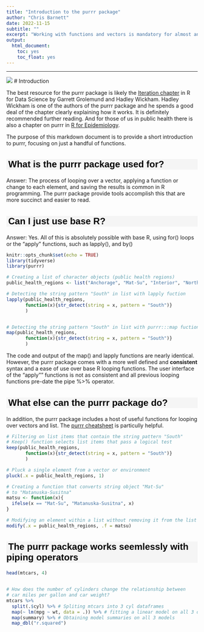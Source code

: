 ```yaml
---
title: "Introduction to the purrr package"
author: "Chris Barnett"
date: 2022-11-15
subtitle: ""
excerpt: "Working with functions and vectors is mandatory for almost any programming language and working with data in R is no exception. The purrr package is the functional programming workhorse of R packages, making working with functions, list and vectors succinct and easier to read."
output:
  html_document:
    toc: yes
    toc_float: yes
---
```


<style type="text/css">
h1.title { /* Header 4 - and the author and date headers use this too  */
  font-size: 40px;
  font-style: normal;
  font-weight: bold;
  font-family: Tahoma, Verdana, sans-serif;
  color: Black;
}

h4.author { /* Header 4 - and the author and date headers use this too  */
  font-size: 20px;
  font-style: normal;
  font-family: Tahoma, Verdana, sans-serif;
  color: Black;

}
h4.date { /* Header 4 - and the author and date headers use this too  */
  font-size: 20px;
  font-family: Tahoma, Verdana, sans-serif;
  color: Black;
}

h2 {/* Header 2 */
  font-size: 24px;
  font-family: Tahoma, Verdana, sans-serif;
  color: Black;
  background-color: WhiteSmoke;
  text-indent: 5px;
}
</style>

---

![](https://purrr.tidyverse.org/logo.png)
# Introduction

The best resource for the purrr package is likely the [Iteration chapter](https://r4ds.had.co.nz/iteration.html#the-map-functions) in R for Data Science by Garrett Grolemund and Hadley Wickham. Hadley Wickham is one of the authors of the purrr package and he spends a good deal of the chapter clearly explaining how it works. It is definitely recommended further reading. And for those of us in public health there is also a chapter on purrr in [R for Epidemiology](https://www.r4epi.com/using-the-purrr-package.html).

The purpose of this markdown document is to provide a short introduction to purrr, focusing on just a handful of functions.

## What is the purrr package used for?
Answer: The process of looping over a vector, applying a function or change to each element, and saving the results is common in R programming. The purrr package provide tools accomplish this that are more succinct and easier to read.

## Can I just use base R?
Answer: Yes. All of this is absolutely possible with base R, using for() loops or the “apply” functions, such as lapply(), and by()

```r
knitr::opts_chunk$set(echo = TRUE)
library(tidyverse)
library(purrr)
```



```r

# Creating a list of character objects (public health regions)
public_health_regions <- list("Anchorage", "Mat-Su", "Interior", "Northern", "Southeast", "Southwest", "Gulf Coast")

# Detecting the string pattern "South" in list with lapply fuction
lapply(public_health_regions,
       function(x){str_detect(string = x, pattern = "South")}
       )


# Detecting the string pattern "South" in list with purrr:::map fuction
map(public_health_regions,
       function(x){str_detect(string = x, pattern = "South")}
       )
```
The code and output of the map() and lapply functions are nearly identical. However, the purrr package comes with a more well defined and **consistent** syntax and a ease of use over base R looping functions. The user interface of the “apply”" functions is not as consistent and all previous looping functions pre-date the pipe %>% operator. 


## What else can the purrr package do?
In addition, the purrr package includes a host of useful functions for looping over vectors and list. The [purrr cheatsheet](https://github.com/rstudio/cheatsheets/blob/main/purrr.pdf) is particully helpful.
```r
# Filtering on list items that contain the string pattern "South"
# Keep() function selects list items that pass a logical test
keep(public_health_regions,
       function(x){str_detect(string = x, pattern = "South")}
       )

# Pluck a single element from a vector or environment 
pluck(.x = public_health_regions, 1)
```


```r

# Creating a function that converts string object "Mat-Su" 
# to "Matanuska-Susitna"
matsu <- function(x){
  ifelse(x == "Mat-Su", "Matanuska-Susitna", x)
}

# Modifying an element within a list without removing it from the list
modify(.x = public_health_regions, .f = matsu)
```
## The purrr package works seemlessly with piping operators

```r
head(mtcars, 4)


# How does the number of cylinders change the relationship between
# car miles per gallon and car weight?
mtcars %>%
  split(.$cyl) %>% # Spliting mtcars into 3 cyl dataframes 
  map(~ lm(mpg ~ wt, data = .)) %>% # fitting a linear model on all 3 dataframes
  map(summary) %>% # Obtaining model summaries on all 3 models
  map_dbl("r.squared")

```

